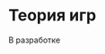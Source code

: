 # Теория игр {#sec-game-theory-overview}

::: {.callout-important title="Состояние разработки"}
В разработке
:::
